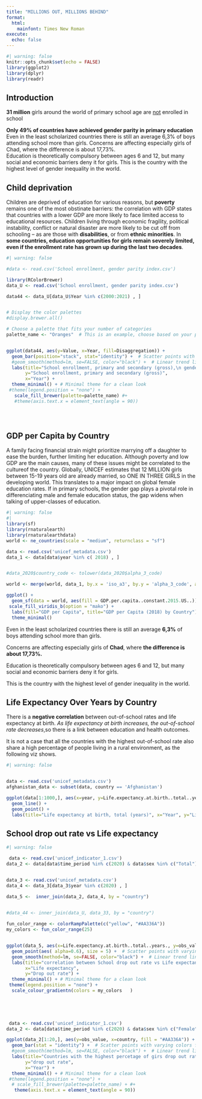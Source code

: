 ```yaml
---
title: "MILLIONS OUT, MILLIONS BEHIND"
format: 
  html:
    mainfont: Times New Roman
execute:
  echo: false
---
```


```r
#| warning: false
knitr::opts_chunk$set(echo = FALSE)
library(ggplot2)
library(dplyr)
library(readr)
```

## Introduction

**31 million** girls around the world of primary school age are [not]{.underline} enrolled in school

**Only 49% of countries have achieved gender parity in primary education** Even in the least scholarized countries there is still an average 6,3% of boys attending school more than girls. Concerns are affecting especially girls of Chad, where the difference is about 17,73%.\
Education is theoretically compulsory between ages 6 and 12, but many social and economic barriers deny it for girls. This is the country with the highest level of gender inequality in the world.

## Child deprivation

Children are deprived of education for various reasons, but **poverty** remains one of the most obstinate barriers: the correlation with GDP states that countries with a lower GDP are more likely to face limited access to educational resources. Children living through economic fragility, political instability, conflict or natural disaster are more likely to be cut off from schooling – as are those with **disabilities**, or from **ethnic minorities**. In **some countries, education opportunities for girls remain severely limited, even if the enrollment rate has grown up during the last two decades**.

```r
#| warning: false

#data <- read.csv('School enrollment, gender parity index.csv')

library(RColorBrewer)
data_U <- read.csv('School enrollment, gender parity index.csv')

data44 <- data_U[data_U$Year %in% c(2000:2021) , ]


# Display the color palettes
#display.brewer.all()

# Choose a palette that fits your number of categories
palette_name <- "Oranges"  # This is an example, choose based on your preference and number of categories


ggplot(data44, aes(y=Value, x=Year, fill=Disaggregation)) +
  geom_bar(position="stack", stat="identity") +  # Scatter points with varying colors for different years
  #geom_smooth(method=lm, se=FALSE, color="black") +  # Linear trend line without a confidence interval
  labs(title="School enrollment, primary and secondary (gross),\n gender parity index (GPI)",
       y="School enrollment, primary and secondary (gross)",
       x="Year") +
  theme_minimal() + # Minimal theme for a clean look
 #theme(legend.position = "none") +
   scale_fill_brewer(palette=palette_name) #+
   #theme(axis.text.x = element_text(angle = 90))





```

## GDP per Capita  by Country

A family facing financial strain might prioritize marrying off a daughter to ease the burden, further limiting her education. Although poverty and low GDP are the main causes, many of these issues might be correlated to the cultureof the country. Globally, UNICEF estimates that 12 MILLION girls between 15-19 years old are already married, so ONE IN THREE GIRLS in the developing world. This translates to a major impact on global female education rates. If in primary schools, the gender gap plays a pivotal role in differenciating male and female education status, the gap widens when talking of upper-classes of education.

```r
#| warning: false
#| 
library(sf)
library(rnaturalearth)
library(rnaturalearthdata)
world <- ne_countries(scale = "medium", returnclass = "sf")

data <- read.csv('unicef_metadata.csv')
data_1 <- data[data$year %in% c( 2018) , ]


#data_2020$country_code <- tolower(data_2020$alpha_3_code)

world <- merge(world, data_1, by.x = 'iso_a3', by.y = 'alpha_3_code', all.x = TRUE)

ggplot() +
  geom_sf(data = world, aes(fill = GDP.per.capita..constant.2015.US..)) +
 scale_fill_viridis_b(option = "mako") + 
  labs(fill="GDP per Capita", title="GDP per Capita (2018) by Country") +
  theme_minimal()
```

Even in the least scholarized countries there is still an average **6,3%** of boys attending school more than girls. 

Concerns are affecting especially girls of **Chad**, where **the difference is about 17,73%.**  

Education is theoretically compulsory between ages 6 and 12, but many social and economic barriers deny it for girls.

This is the country with the highest level of gender inequality in the world. 

## Life Expectancy Over Years by Country

There is a **negative correlation** between out-of-school rates and life expectancy at birth. *As life expectancy at birth increases, the out-of-school rate decreases*,so there is a link between education and health outcomes.

It is not a case that all the countries with the highest out-of-school rate also share a high percentage of people living in a rural environment, as the following viz shows.

```r
#| warning: false


data <- read.csv('unicef_metadata.csv')
afghanistan_data <- subset(data, country == 'Afghanistan')

ggplot(data[1:1000,], aes(x=year, y=Life.expectancy.at.birth..total..years., color=country)) +
  geom_line() +
  geom_point() +
  labs(title="Life expectancy at birth, total (years)", x="Year", y="Life expectancy ")


```

## School drop out rate vs Life expectancy

```r
#| warning: false

 data <- read.csv('unicef_indicator_1.csv')
data_2 <- data[data$time_period %in% c(2020) & data$sex %in% c("Total") , ]


data_3 <- read.csv('unicef_metadata.csv')
data_4 <- data_3[data_3$year %in% c(2020) , ]

data_5 <-  inner_join(data_2, data_4, by = "country")
  

#data_44 <- inner_join(data_U, data_33, by = "country")

fun_color_range <- colorRampPalette(c("yellow", "#AA336A")) 
my_colors <- fun_color_range(25)  


ggplot(data_5, aes(x=Life.expectancy.at.birth..total..years., y=obs_value)) +
  geom_point(aes( alpha=0.6), size = 5) +  # Scatter points with varying colors for different years
  geom_smooth(method=lm, se=FALSE, color="black") +  # Linear trend line without a confidence interval
  labs(title="correlation between School drop out rate vs Life expectancy",
       x="Life expectancy",
       y="Drop out rate") +
  theme_minimal() + # Minimal theme for a clean look
 theme(legend.position = "none") +
  scale_colour_gradientn(colors = my_colors   ) 


  
  

```

```r

 data <- read.csv('unicef_indicator_1.csv')
data_2 <- data[data$time_period %in% c(2020) & data$sex %in% c("Female") , ]

ggplot(data_2[1:20,], aes(y=obs_value, x=country, fill = "#AA336A")) +
  geom_bar(stat = "identity") +  # Scatter points with varying colors for different years
  #geom_smooth(method=lm, se=FALSE, color="black") +  # Linear trend line without a confidence interval
  labs(title="Countries with the highest percetage of girs drop out rate",
       y="drop out rate",
       x="Year") +
  theme_minimal() + # Minimal theme for a clean look
 #theme(legend.position = "none") +
  # scale_fill_brewer(palette=palette_name) + #+
   theme(axis.text.x = element_text(angle = 90))




```
